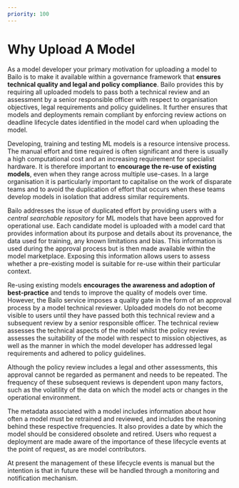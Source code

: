 ```yaml
---
priority: 100
---
```



# Why Upload A Model

As a model developer your primary motivation for uploading a model to Bailo is to make it available within a governance
framework that **ensures technical quality and legal and policy compliance**. Bailo provides this by requiring all
uploaded models to pass both a technical review and an assessment by a senior responsible officer with respect to
organisation objectives, legal requirements and policy guidelines. It further ensures that models and deployments remain
compliant by enforcing review actions on deadline lifecycle dates identified in the model card when uploading the model.

Developing, training and testing ML models is a resource intensive process. The manual effort and time required is often
significant and there is usually a high computational cost and an increasing requirement for specialist hardware. It is
therefore important to **encourage the re-use of existing models**, even when they range across multiple use-cases. In a
large organisation it is particularly important to capitalise on the work of disparate teams and to avoid the
duplication of effort that occurs when these teams develop models in isolation that address similar requirements.

Bailo addresses the issue of duplicated effort by providing users with a _central searchable repository_ for ML models
that have been approved for operational use. Each candidate model is uploaded with a model card that provides
information about its purpose and details about its provenance, the data used for training, any known limitations and
bias. This information is used during the approval process but is then made available within the model marketplace.
Exposing this information allows users to assess whether a pre-existing model is suitable for re-use within their
particular context.

Re-using existing models **encourages the awareness and adoption of best-practice** and tends to improve the quality of
models over time. However, the Bailo service imposes a quality gate in the form of an approval process by a model
technical reviewer. Uploaded models do not become visible to users until they have passed both this technical review and
a subsequent review by a senior responsible officer. The technical review assesses the technical aspects of the model
whilst the policy review assesses the suitability of the model with respect to mission objectives, as well as the manner
in which the model developer has addressed legal requirements and adhered to policy guidelines.

Although the policy review includes a legal and other assessments, this approval cannot be regarded as permanent and
needs to be repeated. The frequency of these subsequent reviews is dependent upon many factors, such as the volatility
of the data on which the model acts or changes in the operational environment.

The metadata associated with a model includes information about how often a model must be retrained and reviewed, and
includes the reasoning behind these respective frequencies. It also provides a date by which the model should be
considered obsolete and retired. Users who request a deployment are made aware of the importance of these lifecycle
events at the point of request, as are model contributors.

At present the management of these lifecycle events is manual but the intention is that in future these will be handled
through a monitoring and notification mechanism.

